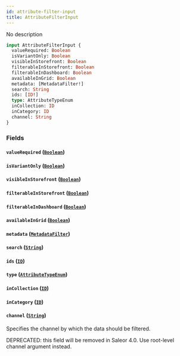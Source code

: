 ```yaml
---
id: attribute-filter-input
title: AttributeFilterInput
---
```


No description

```graphql
input AttributeFilterInput {
  valueRequired: Boolean
  isVariantOnly: Boolean
  visibleInStorefront: Boolean
  filterableInStorefront: Boolean
  filterableInDashboard: Boolean
  availableInGrid: Boolean
  metadata: [MetadataFilter!]
  search: String
  ids: [ID!]
  type: AttributeTypeEnum
  inCollection: ID
  inCategory: ID
  channel: String
}
```

### Fields

#### `valueRequired` ([`Boolean`](../../../developer/api-reference/scalars/boolean))

#### `isVariantOnly` ([`Boolean`](../../../developer/api-reference/scalars/boolean))

#### `visibleInStorefront` ([`Boolean`](../../../developer/api-reference/scalars/boolean))

#### `filterableInStorefront` ([`Boolean`](../../../developer/api-reference/scalars/boolean))

#### `filterableInDashboard` ([`Boolean`](../../../developer/api-reference/scalars/boolean))

#### `availableInGrid` ([`Boolean`](../../../developer/api-reference/scalars/boolean))

#### `metadata` ([`MetadataFilter`](../../../developer/api-reference/inputs/metadata-filter))

#### `search` ([`String`](../../../developer/api-reference/scalars/string))

#### `ids` ([`ID`](../../../developer/api-reference/scalars/id))

#### `type` ([`AttributeTypeEnum`](../../../developer/api-reference/enums/attribute-type-enum))

#### `inCollection` ([`ID`](../../../developer/api-reference/scalars/id))

#### `inCategory` ([`ID`](../../../developer/api-reference/scalars/id))

#### `channel` ([`String`](../../../developer/api-reference/scalars/string))

Specifies the channel by which the data should be filtered.

DEPRECATED: this field will be removed in Saleor 4.0. Use root-level channel argument instead.
